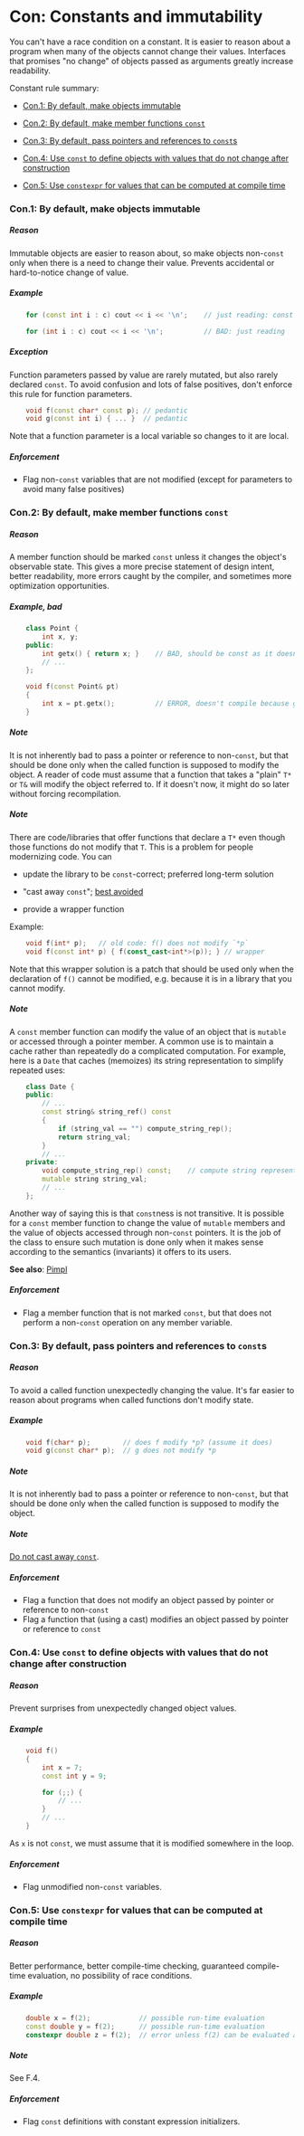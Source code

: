 # <a name="S-const"></a>Con: Constants and immutability

You can't have a race condition on a constant.
It is easier to reason about a program when many of the objects cannot change their values.
Interfaces that promises "no change" of objects passed as arguments greatly increase readability.

Constant rule summary:

* [Con.1: By default, make objects immutable](/const#Rconst-immutable)

* [Con.2: By default, make member functions `const`](/const#Rconst-fct)

* [Con.3: By default, pass pointers and references to `const`s](/const#Rconst-ref)

* [Con.4: Use `const` to define objects with values that do not change after construction](/const#Rconst-const)

* [Con.5: Use `constexpr` for values that can be computed at compile time](/const#Rconst-constexpr)


### <a name="Rconst-immutable"></a>Con.1: By default, make objects immutable

##### Reason

Immutable objects are easier to reason about, so make objects non-`const` only when there is a need to change their value.
Prevents accidental or hard-to-notice change of value.

##### Example
```cpp
    for (const int i : c) cout << i << '\n';    // just reading: const
```
```cpp
    for (int i : c) cout << i << '\n';          // BAD: just reading
```

##### Exception

Function parameters passed by value are rarely mutated, but also rarely declared `const`.
To avoid confusion and lots of false positives, don't enforce this rule for function parameters.
```cpp
    void f(const char* const p); // pedantic
    void g(const int i) { ... }  // pedantic
```

Note that a function parameter is a local variable so changes to it are local.

##### Enforcement

* Flag non-`const` variables that are not modified (except for parameters to avoid many false positives)

### <a name="Rconst-fct"></a>Con.2: By default, make member functions `const`

##### Reason

A member function should be marked `const` unless it changes the object's observable state.
This gives a more precise statement of design intent, better readability, more errors caught by the compiler, and sometimes more optimization opportunities.

##### Example, bad
```cpp
    class Point {
        int x, y;
    public:
        int getx() { return x; }    // BAD, should be const as it doesn't modify the object's state
        // ...
    };
```
```cpp
    void f(const Point& pt)
    {
        int x = pt.getx();          // ERROR, doesn't compile because getx was not marked const
    }
```

##### Note

It is not inherently bad to pass a pointer or reference to non-`const`,
but that should be done only when the called function is supposed to modify the object.
A reader of code must assume that a function that takes a "plain" `T*` or `T&` will modify the object referred to.
If it doesn't now, it might do so later without forcing recompilation.

##### Note

There are code/libraries that offer functions that declare a `T*` even though
those functions do not modify that `T`.
This is a problem for people modernizing code.
You can

* update the library to be `const`-correct; preferred long-term solution
* "cast away `const`"; [best avoided](/expr#Res-casts-const)

* provide a wrapper function

Example:
```cpp
    void f(int* p);   // old code: f() does not modify `*p`
    void f(const int* p) { f(const_cast<int*>(p)); } // wrapper
```

Note that this wrapper solution is a patch that should be used only when the declaration of `f()` cannot be modified,
e.g. because it is in a library that you cannot modify.

##### Note

A `const` member function can modify the value of an object that is `mutable` or accessed through a pointer member.
A common use is to maintain a cache rather than repeatedly do a complicated computation.
For example, here is a `Date` that caches (memoizes) its string representation to simplify repeated uses:
```cpp
    class Date {
    public:
        // ...
        const string& string_ref() const
        {
            if (string_val == "") compute_string_rep();
            return string_val;
        }
        // ...
    private:
        void compute_string_rep() const;    // compute string representation and place it in string_val
        mutable string string_val;
        // ...
    };
```

Another way of saying this is that `const`ness is not transitive.
It is possible for a `const` member function to change the value of `mutable` members and the value of objects accessed
through non-`const` pointers.
It is the job of the class to ensure such mutation is done only when it makes sense according to the semantics (invariants)
it offers to its users.

**See also**: [Pimpl](/interfaces#Ri-pimpl)


##### Enforcement

* Flag a member function that is not marked `const`, but that does not perform a non-`const` operation on any member variable.

### <a name="Rconst-ref"></a>Con.3: By default, pass pointers and references to `const`s

##### Reason

 To avoid a called function unexpectedly changing the value.
 It's far easier to reason about programs when called functions don't modify state.

##### Example
```cpp
    void f(char* p);        // does f modify *p? (assume it does)
    void g(const char* p);  // g does not modify *p
```

##### Note

It is not inherently bad to pass a pointer or reference to non-`const`,
but that should be done only when the called function is supposed to modify the object.

##### Note

[Do not cast away `const`](/expr#Res-casts-const).


##### Enforcement

* Flag a function that does not modify an object passed by pointer or reference to non-`const`
* Flag a function that (using a cast) modifies an object passed by pointer or reference to `const`

### <a name="Rconst-const"></a>Con.4: Use `const` to define objects with values that do not change after construction

##### Reason

 Prevent surprises from unexpectedly changed object values.

##### Example
```cpp
    void f()
    {
        int x = 7;
        const int y = 9;
```
```cpp
        for (;;) {
            // ...
        }
        // ...
    }
```

As `x` is not `const`, we must assume that it is modified somewhere in the loop.

##### Enforcement

* Flag unmodified non-`const` variables.

### <a name="Rconst-constexpr"></a>Con.5: Use `constexpr` for values that can be computed at compile time

##### Reason

Better performance, better compile-time checking, guaranteed compile-time evaluation, no possibility of race conditions.

##### Example
```cpp
    double x = f(2);            // possible run-time evaluation
    const double y = f(2);      // possible run-time evaluation
    constexpr double z = f(2);  // error unless f(2) can be evaluated at compile time
```

##### Note

See F.4.

##### Enforcement

* Flag `const` definitions with constant expression initializers.

